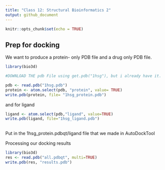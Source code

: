 ```yaml
---
title: "Class 12: Structural Bioinformatics 2"
output: github_document
---
```


```r
knitr::opts_chunk$set(echo = TRUE)
```

## Prep for docking
We want to produce a protein- only PDB file and a drug only PDB file.

```r
library(bio3d)

#DOWNLOAD THE pdb File using get.pdb("1hsg"), but i already have it.
```

```r
pdb <- read.pdb("1hsg.pdb")
protein <- atom.select(pdb, "protein", value= TRUE)
write.pdb(protein, file= "1hsg_protein.pdb")
```

and for ligand
```r
ligand <- atom.select(pdb,"ligand", value=TRUE)
write.pdb(ligand, file="1hsg_ligand.pdb")
                      
```
 
 Put in the 1hsg_protein.pdbqt/ligand file that we made in AutoDockTool
 
 Processing our docking results
```r
library(bio3d)
res <- read.pdb("all.pdbqt", multi=TRUE)
write.pdb(res, "results.pdb")
```
 
 